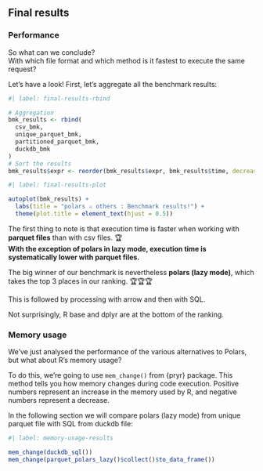 ## Final results

### Performance

So what can we conclude?  
With which file format and which method is it fastest to execute the same request?  

Let's have a look! First, let's aggregate all the benchmark results:

```r
#| label: final-results-rbind

# Aggregation
bmk_results <- rbind(
  csv_bmk,
  unique_parquet_bmk,
  partitioned_parquet_bmk,
  duckdb_bmk
)
# Sort the results
bmk_results$expr <- reorder(bmk_results$expr, bmk_results$time, decreasing = TRUE)
```


```r
#| label: final-results-plot

autoplot(bmk_results) +
  labs(title = "polars ⚔️ others : Benchmark results!") +
  theme(plot.title = element_text(hjust = 0.5))
```


The first thing to note is that execution time is faster when working with **parquet files** than with csv files. 🏆  
**With the exception of polars in lazy mode, execution time is systematically lower with parquet files.**

The big winner of our benchmark is nevertheless **polars (lazy mode)**, which takes the top 3 places in our ranking. 🏆🏆🏆  
 
This is followed by processing with arrow and then with SQL.   
 
Not surprisingly, R base and dplyr are at the bottom of the ranking.

### Memory usage

We've just analysed the performance of the various alternatives to Polars, but what about R's memory usage?  

To do this, we're going to use `mem_change()` from {pryr} package. This method tells you how memory changes during code execution. Positive numbers represent an increase in the memory used by R, and negative numbers represent a decrease. 

In the following section we will compare polars (lazy mode) from unique parquet file with SQL from duckdb file:

```r
#| label: memory-usage-results

mem_change(duckdb_sql())
mem_change(parquet_polars_lazy()$collect()$to_data_frame())
```
